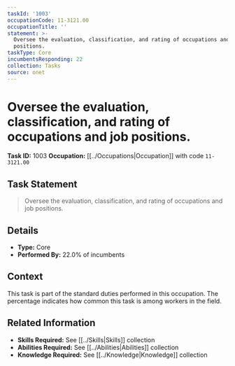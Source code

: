 ```yaml
---
taskId: '1003'
occupationCode: 11-3121.00
occupationTitle: ''
statement: >-
  Oversee the evaluation, classification, and rating of occupations and job
  positions.
taskType: Core
incumbentsResponding: 22
collection: Tasks
source: onet
---
```

# Oversee the evaluation, classification, and rating of occupations and job positions.

**Task ID:** 1003
**Occupation:** [[../Occupations|Occupation]] with code `11-3121.00`

## Task Statement

> Oversee the evaluation, classification, and rating of occupations and job positions.

## Details

- **Type:** Core
- **Performed By:** 22.0% of incumbents

## Context

This task is part of the standard duties performed in this occupation. The percentage indicates how common this task is among workers in the field.

## Related Information

- **Skills Required:** See [[../Skills|Skills]] collection
- **Abilities Required:** See [[../Abilities|Abilities]] collection
- **Knowledge Required:** See [[../Knowledge|Knowledge]] collection
